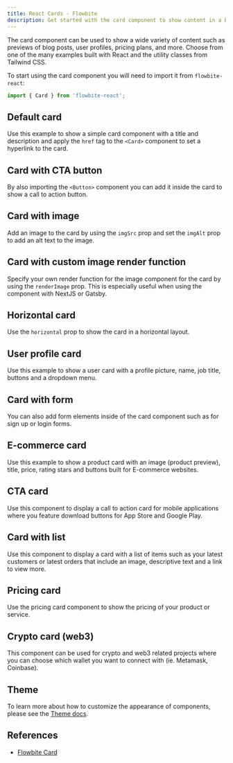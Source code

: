 ```yaml
---
title: React Cards - Flowbite
description: Get started with the card component to show content in a box such as titles, descriptions, and images based on multiple styles and sizes built with React
---
```


The card component can be used to show a wide variety of content such as previews of blog posts, user profiles, pricing plans, and more. Choose from one of the many examples built with React and the utility classes from Tailwind CSS.

To start using the card component you will need to import it from `flowbite-react`:

```jsx
import { Card } from 'flowbite-react';
```

## Default card

Use this example to show a simple card component with a title and description and apply the `href` tag to the `<Card>` component to set a hyperlink to the card.

<Example name="card.root" />

## Card with CTA button

By also importing the `<Button>` component you can add it inside the card to show a call to action button.

<Example name="card.CTAButton" />

## Card with image

Add an image to the card by using the `imgSrc` prop and set the `imgAlt` prop to add an alt text to the image.

<Example name="card.withImage" />

## Card with custom image render function

Specify your own render function for the image component for the card by using the `renderImage` prop. This is especially useful when
using the component with NextJS or Gatsby.

<Example name="card.renderImage" />

## Horizontal card

Use the `horizontal` prop to show the card in a horizontal layout.

<Example name="card.horizontal" />

## User profile card

Use this example to show a user card with a profile picture, name, job title, buttons and a dropdown menu.

<Example name="card.userProfile" />

## Card with form

You can also add form elements inside of the card component such as for sign up or login forms.

<Example name="card.withForm" />

## E-commerce card

Use this example to show a product card with an image (product preview), title, price, rating stars and buttons built for E-commerce websites.

<Example name="card.eCommerce" />

## CTA card

Use this component to display a call to action card for mobile applications where you feature download buttons for App Store and Google Play.

<Example name="card.CTA" />

## Card with list

Use this component to display a card with a list of items such as your latest customers or latest orders that include an image, descriptive text and a link to view more.

<Example name="card.withList" />

## Pricing card

Use the pricing card component to show the pricing of your product or service.

<Example name="card.pricing" />

## Crypto card (web3)

This component can be used for crypto and web3 related projects where you can choose which wallet you want to connect with (ie. Metamask, Coinbase).

<Example name="card.crypto" />

## Theme

To learn more about how to customize the appearance of components, please see the [Theme docs](/docs/customize/theme).

<Theme name="card" />

## References

- [Flowbite Card](https://flowbite.com/docs/components/card/)

